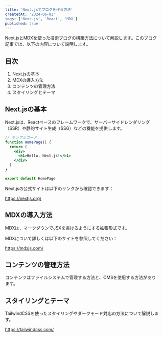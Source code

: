 ```yaml
---
title: 'Next.jsでブログを作る方法'
createdAt: '2024-06-01'
tags: ['Next.js', 'React', 'MDX']
published: true
---
```


Next.jsとMDXを使った技術ブログの構築方法について解説します。このブログ記事では、以下の内容について説明します。

## 目次

1. Next.jsの基本
2. MDXの導入方法
3. コンテンツの管理方法
4. スタイリングとテーマ

## Next.jsの基本

Next.jsは、Reactベースのフレームワークで、サーバーサイドレンダリング（SSR）や静的サイト生成（SSG）などの機能を提供します。

```jsx
// サンプルコード
function HomePage() {
  return (
    <div>
      <h1>Hello, Next.js!</h1>
    </div>
  )
}

export default HomePage
```

Next.jsの公式サイトは以下のリンクから確認できます：

<LinkCard>https://nextjs.org/</LinkCard>

## MDXの導入方法

MDXは、マークダウンでJSXを書けるようにする拡張形式です。

MDXについて詳しくは以下のサイトを参照してください：

<LinkCard>https://mdxjs.com/</LinkCard>

## コンテンツの管理方法

コンテンツはファイルシステムで管理する方法と、CMSを使用する方法があります。

## スタイリングとテーマ

TailwindCSSを使ったスタイリングやダークモード対応の方法について解説します。

<LinkCard>https://tailwindcss.com/</LinkCard>
